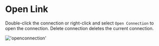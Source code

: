 #  Open Link

Double-click the connection or right-click and select `Open Connection` to open the connection. Delete connection deletes the current connection.

!['openconnection'](/image/connection-manage/openconnection.png)